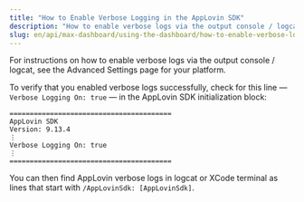 ```yaml
---
title: "How to Enable Verbose Logging in the AppLovin SDK"
description: "How to enable verbose logs via the output console / logcat and how to verify that verbose logs are enabled."
slug: en/api/max-dashboard/using-the-dashboard/how-to-enable-verbose-logging-in-the-applovin-sdk
---
```

For instructions on how to enable verbose logs via the output console / logcat, see the Advanced Settings page for your platform.

To verify that you enabled verbose logs successfully, check for this line — `Verbose Logging On: true` — in the AppLovin <Abbr>SDK</Abbr> initialization block:

```plaintext
========================================
AppLovin SDK
Version: 9.13.4
⋮
Verbose Logging On: true
⋮
========================================
```

You can then find AppLovin verbose logs in logcat or XCode terminal as lines that start with `/AppLovinSdk: [AppLovinSdk]`.

